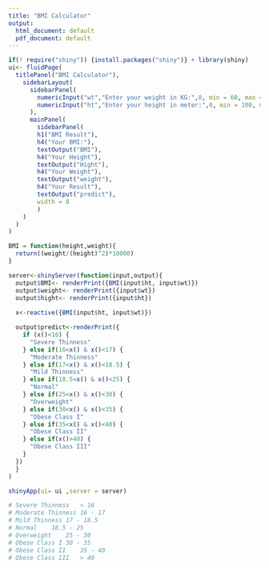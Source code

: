 ---
title: "BMI Calculator"
output:
  html_document: default
  pdf_document: default
---


```{r}
if(! require("shiny")) {install.packages("shiny")} + library(shiny)
ui<- fluidPage(
  titlePanel("BMI Calculator"),
    sidebarLayout(
      sidebarPanel(
        numericInput("wt","Enter your weight in KG:",0, min = 60, max = 80, step = 1),
        numericInput("ht","Enter your height in meter:",0, min = 100, max = 300, step = 5)
      ),
      mainPanel(
        sidebarPanel(
        h1("BMI Result"),
        h4("Your BMI:"),
        textOutput("BMI"),
        h4("Your Height"),
        textOutput("Hight"),
        h4("Your Weight"),
        textOutput("weight"),
        h4("Your Result"),
        textOutput("predict"),
        width = 8
        )
    )
  )
)

BMI = function(height,weight){
  return((weight/(height)^2)*10000)
}

server<-shinyServer(function(input,output){
  output$BMI<- renderPrint({BMI(input$ht, input$wt)})
  output$weight<- renderPrint({input$wt})
  output$hight<- renderPrint({input$ht})
  
  x<-reactive({BMI(input$ht, input$wt)})

  output$predict<-renderPrint({
    if (x()<16) {
      "Severe Thinness"
    } else if(16<x() & x()<17) {
      "Moderate Thinness"
    } else if(17<x() & x()<18.5) {
      "Mild Thinness"
    } else if(18.5<x() & x()<25) {
      "Normal"
    } else if(25<x() & x()<30) {
      "Overweight"
    } else if(30<x() & x()<35) {
      "Obese Class I"
    } else if(35<x() & x()<40) {
      "Obese Class II"
    } else if(x()>40) {
      "Obese Class III"
    }
  })
  }
)

shinyApp(ui= ui ,server = server)

# Severe Thinness	< 16
# Moderate Thinness	16 - 17
# Mild Thinness	17 - 18.5
# Normal	18.5 - 25
# Overweight	25 - 30
# Obese Class I	30 - 35
# Obese Class II	35 - 40
# Obese Class III	> 40
```